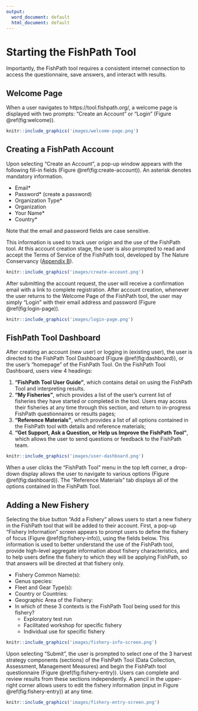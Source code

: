 ```yaml
---
output:
  word_document: default
  html_document: default
---
```

# Starting the FishPath Tool
Importantly, the FishPath tool requires a consistent internet connection to access the questionnaire, save answers, and interact with results.

## Welcome Page
When a user navigates to https://tool.fishpath.org/, a welcome page is displayed with two prompts: “Create an Account” or “Login” (Figure \@ref(fig:welcome)).

```r
knitr::include_graphics('images/welcome-page.png')
```

## Creating a FishPath Account
Upon selecting “Create an Account”, a pop-up window appears with the following fill-in fields (Figure \@ref(fig:create-account)). An asterisk denotes mandatory information.

- Email\*
- Password\* (create a password)
- Organization Type\*
- Organization
- Your Name\*
- Country\*

Note that the email and password fields are case sensitive.

This information is used to track user origin and the use of the FishPath tool. At this account creation stage, the user is also prompted to read and accept the Terms of Service of the FishPath tool, developed by The Nature Conservancy ([Appendix B](#terms)).

```r
knitr::include_graphics('images/create-account.png')
```

After submitting the account request, the user will receive a confirmation email with a link to complete registration. After account creation, whenever the user returns to the Welcome Page of the FishPath tool, the user may simply “Login” with their email address and password (Figure \@ref(fig:login-page)).

```r
knitr::include_graphics('images/login-page.png')
```

## FishPath Tool Dashboard
After creating an account (new user) or logging in (existing user), the user is directed to the FishPath Tool Dashboard (Figure \@ref(fig:dashboard)), or the user’s “homepage” of the FishPath Tool. On the FishPath Tool Dashboard, users view 4 headings:

1. **“FishPath Tool User Guide”**, which contains detail on using the FishPath Tool and interpreting results. 
2. **“My Fisheries”**, which provides a list of the user’s current list of fisheries they have started or completed in the tool. Users may access their fisheries at any time through this section, and return to in-progress FishPath questionnaires or results pages; 
3. **“Reference Materials”**, which provides a list of all options contained in the FishPath tool with details and reference materials;
4. **“Get Support, Ask a Question, or Help us Improve the FishPath Tool”**, which allows the user to send questions or feedback to the FishPath team. 

```r
knitr::include_graphics('images/user-dashboard.png')
```

When a user clicks the “FishPath Tool” menu in the top left corner, a drop-down display allows the user to navigate to various options (Figure \@ref(fig:dashboard)). The “Reference Materials” tab displays all of the options contained in the FishPath Tool.

## Adding a New Fishery
Selecting the blue button “Add a Fishery” allows users to start a new fishery in the FishPath tool that will be added to their account. First, a pop-up “Fishery Information” screen appears to prompt users to define the fishery of focus (Figure \@ref(fig:fishery-info)), using the fields below. This information is used to better understand the use of the FishPath tool, provide high-level aggregate information about fishery characteristics, and to help users define the fishery to which they will be applying FishPath, so that answers will be directed at that fishery only.

-	Fishery Common Name(s):
-	Genus species:
-	Fleet and Gear Type(s):
-   Country or Countries:
-	Geographic Area of the Fishery: 
-	In which of these 3 contexts is the FishPath Tool being used for this fishery?
    -	Exploratory test run  
    -	Facilitated workshop for specific fishery
    -	Individual use for specific fishery


```r
knitr::include_graphics('images/fishery-info-screen.png')
```

Upon selecting “Submit”, the user is prompted to select one of the 3 harvest strategy components (sections) of the FishPath Tool (Data Collection, Assessment, Management Measures) and begin the FishPath tool questionnaire (Figure \@ref(fig:fishery-entry)). Users can complete and review results from these sections independently. A pencil in the upper-right corner allows users to edit the fishery information (input in Figure \@ref(fig:fishery-entry)) at any time.

```r
knitr::include_graphics('images/fishery-entry-screen.png')
```

